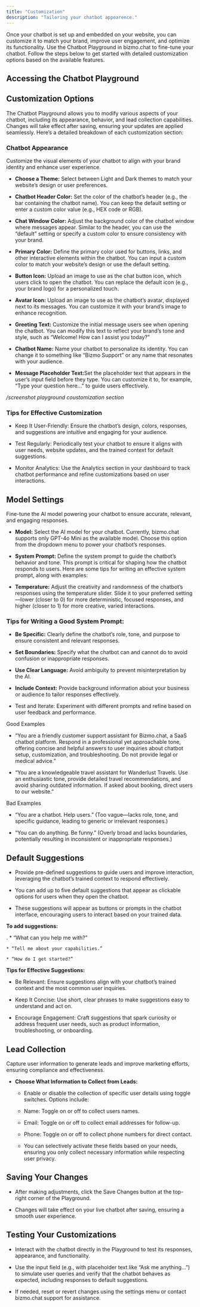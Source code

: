 ```yaml
---
title: "Customization"
description: "Tailoring your chatbot appearence."
---
```


Once your chatbot is set up and embedded on your website, you can customize it to match your brand, improve user engagement, and optimize its functionality. Use the Chatbot Playground in bizmo.chat to fine-tune your chatbot. Follow the steps below to get started with detailed customization options based on the available features.

## Accessing the Chatbot Playground

<Steps>
  <Step title="Log in to your Bizmo.chat account." />

  <Step title="Navigate to the Playground section in the left-hand sidebar of the dashboard." />
</Steps>

## Customization Options

The Chatbot Playground allows you to modify various aspects of your chatbot, including its appearance, behavior, and lead collection capabilities. Changes will take effect after saving, ensuring your updates are applied seamlessly. Here’s a detailed breakdown of each customization section:

### Chatbot Appearance

Customize the visual elements of your chatbot to align with your brand identity and enhance user experience.

* **Choose a Theme:**  Select between Light and Dark themes to match your website’s design or user preferences.

* **Chatbot Header Color:**  Set the color of the chatbot’s header (e.g., the bar containing the chatbot name). You can keep the default setting or enter a custom color value (e.g., HEX code or RGB).

* **Chat Window Color:**  Adjust the background color of the chatbot window where messages appear. Similar to the header, you can use the “default” setting or specify a custom color to ensure consistency with your brand.

* **Primary Color:** Define the primary color used for buttons, links, and other interactive elements within the chatbot. You can input a custom color to match your website’s design or use the default setting.

* **Button Icon:** Upload an image to use as the chat button icon, which users click to open the chatbot. You can replace the default icon (e.g., your brand logo) for a personalized touch.

* **Avatar Icon:** Upload an image to use as the chatbot’s avatar, displayed next to its messages. You can customize it with your brand’s image to enhance recognition.

* **Greeting Text:** Customize the initial message users see when opening the chatbot. You can modify this text to reflect your brand’s tone and style, such as “Welcome! How can I assist you today?”

* **Chatbot Name:** Name your chatbot to personalize its identity. You can change it to something like “Bizmo Support” or any name that resonates with your audience.

* **Message Placeholder Text:**&#x53;et the placeholder text that appears in the user’s input field before they type. You can customize it to, for example, “Type your question here…” to guide users effectively.

*/screenshot playground coustomization section*

### Tips for Effective Customization

* Keep It User-Friendly: Ensure the chatbot’s design, colors, responses, and suggestions are intuitive and engaging for your audience.

* Test Regularly: Periodically test your chatbot to ensure it aligns with user needs, website updates, and the trained context for default suggestions.

* Monitor Analytics: Use the Analytics section in your dashboard to track chatbot performance and refine customizations based on user interactions.

## Model Settings

Fine-tune the AI model powering your chatbot to ensure accurate, relevant, and engaging responses.

* **Model:** Select the AI model for your chatbot. Currently, bizmo.chat supports only GPT-4o Mini as the available model. Choose this option from the dropdown menu to power your chatbot’s responses.

* **System Prompt:** Define the system prompt to guide the chatbot’s behavior and tone. This prompt is critical for shaping how the chatbot responds to users. Here are some tips for writing an effective system prompt, along with examples:

* **Temperature:** Adjust the creativity and randomness of the chatbot’s responses using the temperature slider. Slide it to your preferred setting—lower (closer to 0) for more deterministic, focused responses, and higher (closer to 1) for more creative, varied interactions.

### &#x20;Tips for Writing a Good System Prompt:&#xA;

* **Be Specific:** Clearly define the chatbot’s role, tone, and purpose to ensure consistent and relevant responses.

* **Set Boundaries:** Specify what the chatbot can and cannot do to avoid confusion or inappropriate responses.

* **Use Clear Language:** Avoid ambiguity to prevent misinterpretation by the AI.

* **Include Context:** Provide background information about your business or audience to tailor responses effectively.

* Test and Iterate: Experiment with different prompts and refine based on user feedback and performance.

<Tip>
  Good Examples

  * “You are a friendly customer support assistant for Bizmo.chat, a SaaS chatbot platform. Respond in a professional yet approachable tone, offering concise and helpful answers to user inquiries about chatbot setup, customization, and troubleshooting. Do not provide legal or medical advice.”

  * “You are a knowledgeable travel assistant for Wanderlust Travels. Use an enthusiastic tone, provide detailed travel recommendations, and avoid sharing outdated information. If asked about booking, direct users to our website.”
</Tip>

<Warning>
  Bad Examples

  * “You are a chatbot. Help users.” (Too vague—lacks role, tone, and specific guidance, leading to generic or irrelevant responses.)

  * “You can do anything. Be funny.” (Overly broad and lacks boundaries, potentially resulting in inconsistent or inappropriate responses.)
</Warning>

## **Default Suggestions**

* Provide pre-defined suggestions to guide users and improve interaction, leveraging the chatbot’s trained context to respond effectively.

* &#x20;You can add up to five default suggestions that appear as clickable options for users when they open the chatbot.&#x20;

* These suggestions will appear as buttons or prompts in the chatbot interface, encouraging users to interact based on your trained data.

**To add suggestions:**

<Steps>
  <Step title="Start by clicking the “+” button in the default suggestions dropdown in the playground&#x22;">
    .
  </Step>

  <Step title="Enter up to five suggestions in the provided fields. For example:">
    * “What can you help me with?”

    * “Tell me about your capabilities.”

    * “How do I get started?”
  </Step>
</Steps>

**Tips for Effective Suggestions:**

* Be Relevant: Ensure suggestions align with your chatbot’s trained context and the most common user inquiries.

* Keep It Concise: Use short, clear phrases to make suggestions easy to understand and act on.

* Encourage Engagement: Craft suggestions that spark curiosity or address frequent user needs, such as product information, troubleshooting, or onboarding.

## Lead Collection

Capture user information to generate leads and improve marketing efforts, ensuring compliance and effectiveness.

* **Choose What Information to Collect from Leads:**

  * Enable or disable the collection of specific user details using toggle switches. Options include:

  * Name: Toggle on or off to collect users names.

  * Email: Toggle on or off to collect email addresses for follow-up.

  * Phone: Toggle on or off to collect phone numbers for direct contact.

  * You can selectively activate these fields based on your needs, ensuring you only collect necessary information while respecting user privacy.

## **Saving Your Changes**

* After making adjustments, click the Save Changes button at the top-right corner of the Playground.

* Changes will take effect on your live chatbot after saving, ensuring a smooth user experience.

## **Testing Your Customizations**

* Interact with the chatbot directly in the Playground to test its responses, appearance, and functionality.

* Use the input field (e.g., with placeholder text like “Ask me anything…”) to simulate user queries and verify that the chatbot behaves as expected, including responses to default suggestions.

* If needed, reset or revert changes using the settings menu or contact bizmo.chat support for assistance.

##

##

##